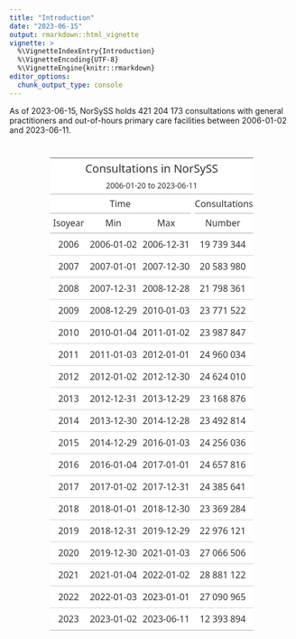 ```yaml
---
title: "Introduction"
date: "2023-06-15"
output: rmarkdown::html_vignette
vignette: >
  %\VignetteIndexEntry{Introduction}
  %\VignetteEncoding{UTF-8}
  %\VignetteEngine{knitr::rmarkdown}
editor_options:
  chunk_output_type: console
---
```






As of 2023-06-15, NorSySS holds 421 204 173 consultations with general practitioners and out-of-hours primary care facilities between 2006-01-02 and 2023-06-11.

<!--html_preserve--><div id="zxfojxmijh" style="padding-left:0px;padding-right:0px;padding-top:10px;padding-bottom:10px;overflow-x:auto;overflow-y:auto;width:auto;height:auto;">
<style>#zxfojxmijh table {
  font-family: system-ui, 'Segoe UI', Roboto, Helvetica, Arial, sans-serif, 'Apple Color Emoji', 'Segoe UI Emoji', 'Segoe UI Symbol', 'Noto Color Emoji';
  -webkit-font-smoothing: antialiased;
  -moz-osx-font-smoothing: grayscale;
}

#zxfojxmijh thead, #zxfojxmijh tbody, #zxfojxmijh tfoot, #zxfojxmijh tr, #zxfojxmijh td, #zxfojxmijh th {
  border-style: none;
}

#zxfojxmijh p {
  margin: 0;
  padding: 0;
}

#zxfojxmijh .gt_table {
  display: table;
  border-collapse: collapse;
  line-height: normal;
  margin-left: auto;
  margin-right: auto;
  color: #333333;
  font-size: 16px;
  font-weight: normal;
  font-style: normal;
  background-color: #FFFFFF;
  width: auto;
  border-top-style: solid;
  border-top-width: 2px;
  border-top-color: #A8A8A8;
  border-right-style: none;
  border-right-width: 2px;
  border-right-color: #D3D3D3;
  border-bottom-style: solid;
  border-bottom-width: 2px;
  border-bottom-color: #A8A8A8;
  border-left-style: none;
  border-left-width: 2px;
  border-left-color: #D3D3D3;
}

#zxfojxmijh .gt_caption {
  padding-top: 4px;
  padding-bottom: 4px;
}

#zxfojxmijh .gt_title {
  color: #333333;
  font-size: 125%;
  font-weight: initial;
  padding-top: 4px;
  padding-bottom: 4px;
  padding-left: 5px;
  padding-right: 5px;
  border-bottom-color: #FFFFFF;
  border-bottom-width: 0;
}

#zxfojxmijh .gt_subtitle {
  color: #333333;
  font-size: 85%;
  font-weight: initial;
  padding-top: 3px;
  padding-bottom: 5px;
  padding-left: 5px;
  padding-right: 5px;
  border-top-color: #FFFFFF;
  border-top-width: 0;
}

#zxfojxmijh .gt_heading {
  background-color: #FFFFFF;
  text-align: center;
  border-bottom-color: #FFFFFF;
  border-left-style: none;
  border-left-width: 1px;
  border-left-color: #D3D3D3;
  border-right-style: none;
  border-right-width: 1px;
  border-right-color: #D3D3D3;
}

#zxfojxmijh .gt_bottom_border {
  border-bottom-style: solid;
  border-bottom-width: 2px;
  border-bottom-color: #D3D3D3;
}

#zxfojxmijh .gt_col_headings {
  border-top-style: solid;
  border-top-width: 2px;
  border-top-color: #D3D3D3;
  border-bottom-style: solid;
  border-bottom-width: 2px;
  border-bottom-color: #D3D3D3;
  border-left-style: none;
  border-left-width: 1px;
  border-left-color: #D3D3D3;
  border-right-style: none;
  border-right-width: 1px;
  border-right-color: #D3D3D3;
}

#zxfojxmijh .gt_col_heading {
  color: #333333;
  background-color: #FFFFFF;
  font-size: 100%;
  font-weight: normal;
  text-transform: inherit;
  border-left-style: none;
  border-left-width: 1px;
  border-left-color: #D3D3D3;
  border-right-style: none;
  border-right-width: 1px;
  border-right-color: #D3D3D3;
  vertical-align: bottom;
  padding-top: 5px;
  padding-bottom: 6px;
  padding-left: 5px;
  padding-right: 5px;
  overflow-x: hidden;
}

#zxfojxmijh .gt_column_spanner_outer {
  color: #333333;
  background-color: #FFFFFF;
  font-size: 100%;
  font-weight: normal;
  text-transform: inherit;
  padding-top: 0;
  padding-bottom: 0;
  padding-left: 4px;
  padding-right: 4px;
}

#zxfojxmijh .gt_column_spanner_outer:first-child {
  padding-left: 0;
}

#zxfojxmijh .gt_column_spanner_outer:last-child {
  padding-right: 0;
}

#zxfojxmijh .gt_column_spanner {
  border-bottom-style: solid;
  border-bottom-width: 2px;
  border-bottom-color: #D3D3D3;
  vertical-align: bottom;
  padding-top: 5px;
  padding-bottom: 5px;
  overflow-x: hidden;
  display: inline-block;
  width: 100%;
}

#zxfojxmijh .gt_spanner_row {
  border-bottom-style: hidden;
}

#zxfojxmijh .gt_group_heading {
  padding-top: 8px;
  padding-bottom: 8px;
  padding-left: 5px;
  padding-right: 5px;
  color: #333333;
  background-color: #FFFFFF;
  font-size: 100%;
  font-weight: initial;
  text-transform: inherit;
  border-top-style: solid;
  border-top-width: 2px;
  border-top-color: #D3D3D3;
  border-bottom-style: solid;
  border-bottom-width: 2px;
  border-bottom-color: #D3D3D3;
  border-left-style: none;
  border-left-width: 1px;
  border-left-color: #D3D3D3;
  border-right-style: none;
  border-right-width: 1px;
  border-right-color: #D3D3D3;
  vertical-align: middle;
  text-align: left;
}

#zxfojxmijh .gt_empty_group_heading {
  padding: 0.5px;
  color: #333333;
  background-color: #FFFFFF;
  font-size: 100%;
  font-weight: initial;
  border-top-style: solid;
  border-top-width: 2px;
  border-top-color: #D3D3D3;
  border-bottom-style: solid;
  border-bottom-width: 2px;
  border-bottom-color: #D3D3D3;
  vertical-align: middle;
}

#zxfojxmijh .gt_from_md > :first-child {
  margin-top: 0;
}

#zxfojxmijh .gt_from_md > :last-child {
  margin-bottom: 0;
}

#zxfojxmijh .gt_row {
  padding-top: 8px;
  padding-bottom: 8px;
  padding-left: 5px;
  padding-right: 5px;
  margin: 10px;
  border-top-style: solid;
  border-top-width: 1px;
  border-top-color: #D3D3D3;
  border-left-style: none;
  border-left-width: 1px;
  border-left-color: #D3D3D3;
  border-right-style: none;
  border-right-width: 1px;
  border-right-color: #D3D3D3;
  vertical-align: middle;
  overflow-x: hidden;
}

#zxfojxmijh .gt_stub {
  color: #333333;
  background-color: #FFFFFF;
  font-size: 100%;
  font-weight: initial;
  text-transform: inherit;
  border-right-style: solid;
  border-right-width: 2px;
  border-right-color: #D3D3D3;
  padding-left: 5px;
  padding-right: 5px;
}

#zxfojxmijh .gt_stub_row_group {
  color: #333333;
  background-color: #FFFFFF;
  font-size: 100%;
  font-weight: initial;
  text-transform: inherit;
  border-right-style: solid;
  border-right-width: 2px;
  border-right-color: #D3D3D3;
  padding-left: 5px;
  padding-right: 5px;
  vertical-align: top;
}

#zxfojxmijh .gt_row_group_first td {
  border-top-width: 2px;
}

#zxfojxmijh .gt_row_group_first th {
  border-top-width: 2px;
}

#zxfojxmijh .gt_summary_row {
  color: #333333;
  background-color: #FFFFFF;
  text-transform: inherit;
  padding-top: 8px;
  padding-bottom: 8px;
  padding-left: 5px;
  padding-right: 5px;
}

#zxfojxmijh .gt_first_summary_row {
  border-top-style: solid;
  border-top-color: #D3D3D3;
}

#zxfojxmijh .gt_first_summary_row.thick {
  border-top-width: 2px;
}

#zxfojxmijh .gt_last_summary_row {
  padding-top: 8px;
  padding-bottom: 8px;
  padding-left: 5px;
  padding-right: 5px;
  border-bottom-style: solid;
  border-bottom-width: 2px;
  border-bottom-color: #D3D3D3;
}

#zxfojxmijh .gt_grand_summary_row {
  color: #333333;
  background-color: #FFFFFF;
  text-transform: inherit;
  padding-top: 8px;
  padding-bottom: 8px;
  padding-left: 5px;
  padding-right: 5px;
}

#zxfojxmijh .gt_first_grand_summary_row {
  padding-top: 8px;
  padding-bottom: 8px;
  padding-left: 5px;
  padding-right: 5px;
  border-top-style: double;
  border-top-width: 6px;
  border-top-color: #D3D3D3;
}

#zxfojxmijh .gt_last_grand_summary_row_top {
  padding-top: 8px;
  padding-bottom: 8px;
  padding-left: 5px;
  padding-right: 5px;
  border-bottom-style: double;
  border-bottom-width: 6px;
  border-bottom-color: #D3D3D3;
}

#zxfojxmijh .gt_striped {
  background-color: rgba(128, 128, 128, 0.05);
}

#zxfojxmijh .gt_table_body {
  border-top-style: solid;
  border-top-width: 2px;
  border-top-color: #D3D3D3;
  border-bottom-style: solid;
  border-bottom-width: 2px;
  border-bottom-color: #D3D3D3;
}

#zxfojxmijh .gt_footnotes {
  color: #333333;
  background-color: #FFFFFF;
  border-bottom-style: none;
  border-bottom-width: 2px;
  border-bottom-color: #D3D3D3;
  border-left-style: none;
  border-left-width: 2px;
  border-left-color: #D3D3D3;
  border-right-style: none;
  border-right-width: 2px;
  border-right-color: #D3D3D3;
}

#zxfojxmijh .gt_footnote {
  margin: 0px;
  font-size: 90%;
  padding-top: 4px;
  padding-bottom: 4px;
  padding-left: 5px;
  padding-right: 5px;
}

#zxfojxmijh .gt_sourcenotes {
  color: #333333;
  background-color: #FFFFFF;
  border-bottom-style: none;
  border-bottom-width: 2px;
  border-bottom-color: #D3D3D3;
  border-left-style: none;
  border-left-width: 2px;
  border-left-color: #D3D3D3;
  border-right-style: none;
  border-right-width: 2px;
  border-right-color: #D3D3D3;
}

#zxfojxmijh .gt_sourcenote {
  font-size: 90%;
  padding-top: 4px;
  padding-bottom: 4px;
  padding-left: 5px;
  padding-right: 5px;
}

#zxfojxmijh .gt_left {
  text-align: left;
}

#zxfojxmijh .gt_center {
  text-align: center;
}

#zxfojxmijh .gt_right {
  text-align: right;
  font-variant-numeric: tabular-nums;
}

#zxfojxmijh .gt_font_normal {
  font-weight: normal;
}

#zxfojxmijh .gt_font_bold {
  font-weight: bold;
}

#zxfojxmijh .gt_font_italic {
  font-style: italic;
}

#zxfojxmijh .gt_super {
  font-size: 65%;
}

#zxfojxmijh .gt_footnote_marks {
  font-size: 75%;
  vertical-align: 0.4em;
  position: initial;
}

#zxfojxmijh .gt_asterisk {
  font-size: 100%;
  vertical-align: 0;
}

#zxfojxmijh .gt_indent_1 {
  text-indent: 5px;
}

#zxfojxmijh .gt_indent_2 {
  text-indent: 10px;
}

#zxfojxmijh .gt_indent_3 {
  text-indent: 15px;
}

#zxfojxmijh .gt_indent_4 {
  text-indent: 20px;
}

#zxfojxmijh .gt_indent_5 {
  text-indent: 25px;
}
</style>
<table class="gt_table" data-quarto-disable-processing="false" data-quarto-bootstrap="false">
  <thead>
    <tr class="gt_heading">
      <td colspan="4" class="gt_heading gt_title gt_font_normal" style>Consultations in NorSySS</td>
    </tr>
    <tr class="gt_heading">
      <td colspan="4" class="gt_heading gt_subtitle gt_font_normal gt_bottom_border" style>2006-01-20 to 2023-06-11</td>
    </tr>
    <tr class="gt_col_headings gt_spanner_row">
      <th class="gt_center gt_columns_top_border gt_column_spanner_outer" rowspan="1" colspan="3" scope="colgroup" id="Time">
        <span class="gt_column_spanner">Time</span>
      </th>
      <th class="gt_center gt_columns_top_border gt_column_spanner_outer" rowspan="1" colspan="1" scope="col" id="Consultations">
        <span class="gt_column_spanner">Consultations</span>
      </th>
    </tr>
    <tr class="gt_col_headings">
      <th class="gt_col_heading gt_columns_bottom_border gt_center" rowspan="1" colspan="1" scope="col" id="Isoyear">Isoyear</th>
      <th class="gt_col_heading gt_columns_bottom_border gt_center" rowspan="1" colspan="1" scope="col" id="Min">Min</th>
      <th class="gt_col_heading gt_columns_bottom_border gt_center" rowspan="1" colspan="1" scope="col" id="Max">Max</th>
      <th class="gt_col_heading gt_columns_bottom_border gt_center" rowspan="1" colspan="1" scope="col" id="Number">Number</th>
    </tr>
  </thead>
  <tbody class="gt_table_body">
    <tr><td headers="isoyear" class="gt_row gt_center">2006</td>
<td headers="date_min" class="gt_row gt_center">2006-01-02</td>
<td headers="date_max" class="gt_row gt_center">2006-12-31</td>
<td headers="consultations_n" class="gt_row gt_center">19 739 344</td></tr>
    <tr><td headers="isoyear" class="gt_row gt_center">2007</td>
<td headers="date_min" class="gt_row gt_center">2007-01-01</td>
<td headers="date_max" class="gt_row gt_center">2007-12-30</td>
<td headers="consultations_n" class="gt_row gt_center">20 583 980</td></tr>
    <tr><td headers="isoyear" class="gt_row gt_center">2008</td>
<td headers="date_min" class="gt_row gt_center">2007-12-31</td>
<td headers="date_max" class="gt_row gt_center">2008-12-28</td>
<td headers="consultations_n" class="gt_row gt_center">21 798 361</td></tr>
    <tr><td headers="isoyear" class="gt_row gt_center">2009</td>
<td headers="date_min" class="gt_row gt_center">2008-12-29</td>
<td headers="date_max" class="gt_row gt_center">2010-01-03</td>
<td headers="consultations_n" class="gt_row gt_center">23 771 522</td></tr>
    <tr><td headers="isoyear" class="gt_row gt_center">2010</td>
<td headers="date_min" class="gt_row gt_center">2010-01-04</td>
<td headers="date_max" class="gt_row gt_center">2011-01-02</td>
<td headers="consultations_n" class="gt_row gt_center">23 987 847</td></tr>
    <tr><td headers="isoyear" class="gt_row gt_center">2011</td>
<td headers="date_min" class="gt_row gt_center">2011-01-03</td>
<td headers="date_max" class="gt_row gt_center">2012-01-01</td>
<td headers="consultations_n" class="gt_row gt_center">24 960 034</td></tr>
    <tr><td headers="isoyear" class="gt_row gt_center">2012</td>
<td headers="date_min" class="gt_row gt_center">2012-01-02</td>
<td headers="date_max" class="gt_row gt_center">2012-12-30</td>
<td headers="consultations_n" class="gt_row gt_center">24 624 010</td></tr>
    <tr><td headers="isoyear" class="gt_row gt_center">2013</td>
<td headers="date_min" class="gt_row gt_center">2012-12-31</td>
<td headers="date_max" class="gt_row gt_center">2013-12-29</td>
<td headers="consultations_n" class="gt_row gt_center">23 168 876</td></tr>
    <tr><td headers="isoyear" class="gt_row gt_center">2014</td>
<td headers="date_min" class="gt_row gt_center">2013-12-30</td>
<td headers="date_max" class="gt_row gt_center">2014-12-28</td>
<td headers="consultations_n" class="gt_row gt_center">23 492 814</td></tr>
    <tr><td headers="isoyear" class="gt_row gt_center">2015</td>
<td headers="date_min" class="gt_row gt_center">2014-12-29</td>
<td headers="date_max" class="gt_row gt_center">2016-01-03</td>
<td headers="consultations_n" class="gt_row gt_center">24 256 036</td></tr>
    <tr><td headers="isoyear" class="gt_row gt_center">2016</td>
<td headers="date_min" class="gt_row gt_center">2016-01-04</td>
<td headers="date_max" class="gt_row gt_center">2017-01-01</td>
<td headers="consultations_n" class="gt_row gt_center">24 657 816</td></tr>
    <tr><td headers="isoyear" class="gt_row gt_center">2017</td>
<td headers="date_min" class="gt_row gt_center">2017-01-02</td>
<td headers="date_max" class="gt_row gt_center">2017-12-31</td>
<td headers="consultations_n" class="gt_row gt_center">24 385 641</td></tr>
    <tr><td headers="isoyear" class="gt_row gt_center">2018</td>
<td headers="date_min" class="gt_row gt_center">2018-01-01</td>
<td headers="date_max" class="gt_row gt_center">2018-12-30</td>
<td headers="consultations_n" class="gt_row gt_center">23 369 284</td></tr>
    <tr><td headers="isoyear" class="gt_row gt_center">2019</td>
<td headers="date_min" class="gt_row gt_center">2018-12-31</td>
<td headers="date_max" class="gt_row gt_center">2019-12-29</td>
<td headers="consultations_n" class="gt_row gt_center">22 976 121</td></tr>
    <tr><td headers="isoyear" class="gt_row gt_center">2020</td>
<td headers="date_min" class="gt_row gt_center">2019-12-30</td>
<td headers="date_max" class="gt_row gt_center">2021-01-03</td>
<td headers="consultations_n" class="gt_row gt_center">27 066 506</td></tr>
    <tr><td headers="isoyear" class="gt_row gt_center">2021</td>
<td headers="date_min" class="gt_row gt_center">2021-01-04</td>
<td headers="date_max" class="gt_row gt_center">2022-01-02</td>
<td headers="consultations_n" class="gt_row gt_center">28 881 122</td></tr>
    <tr><td headers="isoyear" class="gt_row gt_center">2022</td>
<td headers="date_min" class="gt_row gt_center">2022-01-03</td>
<td headers="date_max" class="gt_row gt_center">2023-01-01</td>
<td headers="consultations_n" class="gt_row gt_center">27 090 965</td></tr>
    <tr><td headers="isoyear" class="gt_row gt_center">2023</td>
<td headers="date_min" class="gt_row gt_center">2023-01-02</td>
<td headers="date_max" class="gt_row gt_center">2023-06-11</td>
<td headers="consultations_n" class="gt_row gt_center">12 393 894</td></tr>
  </tbody>
  
  
</table>
</div><!--/html_preserve-->




